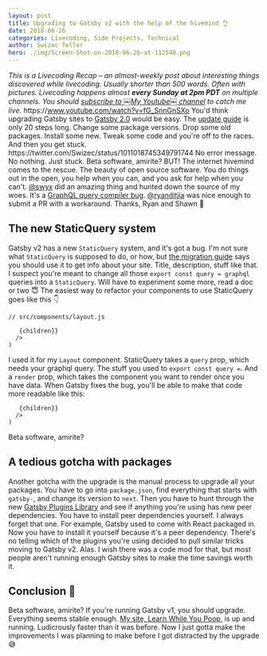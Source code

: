 ```yaml
---
layout: post
title: Upgrading to Gatsby v2 with the help of the hivemind 👌
date: 2018-06-26
categories: Livecoding, Side Projects, Technical
author: Swizec Teller
hero: ./img/Screen-Shot-on-2018-06-26-at-112548.png
---
```


_This is a Livecoding Recap – an almost-weekly post about interesting things discovered while livecoding. Usually shorter than 500 words. Often with pictures. Livecoding happens almost **every Sunday at 2pm PDT** on multiple channels. You should [subscribe to ￼My Youtube￼ channel](https://www.youtube.com/user/theswizec) to catch me live._ https&#x3A;//www.youtube.com/watch?v=fG_SnnGnSXo You'd think upgrading Gatsby sites to [Gatsby 2.0](https://github.com/gatsbyjs/gatsby) would be easy. The [update guide](https://next.gatsbyjs.org/docs/migrating-from-v1-to-v2/#update-layout-component) is only 20 steps long. Change some package versions. Drop some old packages. Install some new. Tweak some code and you're off to the races. And then you get stuck. https&#x3A;//twitter.com/Swizec/status/1011018745349791744 No error message. No nothing. Just stuck. Beta software, amirite? BUT! The internet hivemind comes to the rescue. The beauty of open source software. You do things out in the open, you help when you can, and you ask for help when you can't. [@swyx](https://twitter.com/swyx) did an amazing thing and hunted down the source of my woes. It's a [GraphQL query compiler bug](https://github.com/gatsbyjs/gatsby/issues/6032). [@ryanditjia](https://twitter.com/ryanditjia) was nice enough to submit a PR with a workaround. Thanks, Ryan and Shawn 🤘

## The new StaticQuery system

Gatsby v2 has a new `StaticQuery` system, and it's got a bug. I'm not sure what `StaticQuery` is supposed to do, or how, but [the migration guide](https://next.gatsbyjs.org/docs/migrating-from-v1-to-v2/#update-layout-component) says you should use it to get info about your site. Title, description, stuff like that. I suspect you're meant to change all those `export const query = graphql` queries into a `StaticQuery`. Will have to experiment some more, read a doc or two 😇 The easiest way to refactor your components to use StaticQuery goes like this 👇

    // src/components/layout.js

       {children}}
      />
    )

I used it for my `Layout` component. StaticQuery takes a `query` prop, which needs your graphql query. The stuff you used to `export const query =`. And a `render` prop, which takes the component you want to render once you have data. When Gatsby fixes the bug, you'll be able to make that code more readable like this:

       {children}}
      />
    )

Beta software, amirite?

## A tedious gotcha with packages

Another gotcha with the upgrade is the manual process to upgrade all your packages. You have to go into `package.json`, find everything that starts with `gatsby-`, and change its version to `next`. Then you have to hunt through the new [Gatsby Plugins Library](https://next.gatsbyjs.org/plugins/) and see if anything you're using has new peer dependencies. You have to install peer dependencies yourself. I always forget that one. For example, Gatsby used to come with React packaged in. Now you have to install it yourself because it's a peer dependency. There's no telling which of the plugins you're using decided to pull similar tricks moving to Gatsby v2. Alas. I wish there was a code mod for that, but most people aren't running enough Gatsby sites to make the time savings worth it.

## Conclusion 🤨

Beta software, amirite? If you're running Gatsby v1, you should upgrade. Everything seems stable enough. [My site, Learn While You Poop](https://learnwhileyoupoop.com), is up and running. Ludicrously faster than it was before. Now I just gotta make the improvements I was planning to make before I got distracted by the upgrade 😅
